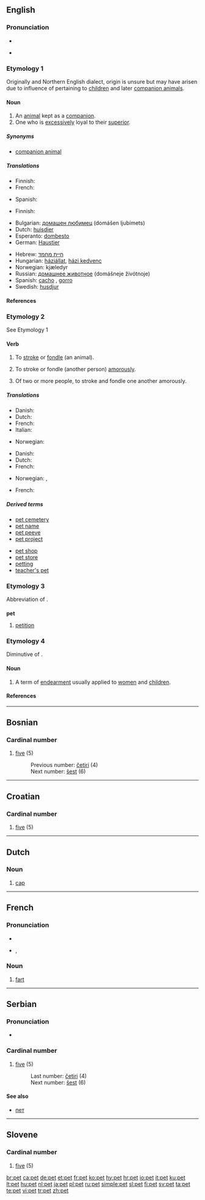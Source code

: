 {{see|Pet.|PET}}
==English==

===Pronunciation===
* {{IPA|/pɛt/}}
* {{audio|en-us-pet.ogg|Audio (US)}}
*: {{rhymes|ɛt}}

===Etymology 1===
Originally {{Sco.}} and Northern English dialect, origin is unsure but may have arisen due to influence of {{term|petty}} pertaining to [[children]] and later [[companion animal]]s.

====Noun====
{{wikipedia}}
{{en-noun}}

# An [[animal]] kept as a [[companion]].
# One who is [[excessively]] loyal to their [[superior]].

=====Synonyms=====
* [[companion animal]]

=====Translations=====
{{trans-top|an animal kept as a companion}}
* Finnish: {{t+|fi|lemmikkieläin}}
* French: {{t|fr|animal familier|m}}
{{trans-mid}}
* Spanish: {{t-|es|mascota|f}}
{{trans-bottom}}

{{trans-top|one who is excessively loyal to their superior}}
* Finnish: {{t-|fi|lemmikki}}
{{trans-mid}}
{{trans-bottom}}

{{checktrans-top|Translations to categorise}}
* Bulgarian: [[домашен любимец]] (domášen ljubímets) {{m}}
* Dutch: [[huisdier]] {{n}}
* Esperanto: [[dombesto]]
* German: [[Haustier]] {{n}}
{{checktrans-mid}}
* Hebrew: [[חיית מחמד]] {{f}}
* Hungarian: [[háziállat]], [[házi kedvenc]]
* Norwegian: kjæledyr {{n}}
* Russian: [[домашнее животное]] (domášneje živótnoje) {{n}}
* Spanish: [[cacho]] {{m}}, [[gorro]] {{m}}
* Swedish: [[husdjur]] {{n}}
{{checktrans-bottom}}

====References====
{{R:Online Etymology Dictionary|pet}}

===Etymology 2===
See Etymology 1

====Verb====
{{en-verb|pet|t|ing}}

# {{transitive}} To [[stroke]] or [[fondle]] (an animal).
# {{context|transitive|informal}} To stroke or fondle (another person) [[amorously]].
# {{context|intransitive|informal}} Of two or more people, to stroke and fondle one another amorously.

=====Translations=====
{{trans-top|fondle (an animal)}}
* Danish: {{t|da|kæle}}
* Dutch: {{t+|nl|aaien}}
* French: {{t|fr|caresser}}
* Italian: {{t+|it|accarezzare}}
{{trans-mid}}
* Norwegian: {{t|no|kjæle}}
{{trans-bottom}}

{{trans-top|fondle (another person) amorously}}
* Danish: {{t|da|kæle}}
* Dutch: {{t-|nl|strelen}}
* French: {{t+|fr|peloter}}
{{trans-mid}}
* Norwegian: {{t|no|kjæle}}, {{t|no|kose med}}
{{trans-bottom}}

{{trans-top|(intrans.) fondle amorously}}
* French: {{t|fr|se peloter}}
{{trans-mid}}
{{trans-bottom}}

=====Derived terms=====
{{top2}}
* [[pet cemetery]]
* [[pet name]]
* [[pet peeve]]
* [[pet project]]
{{mid2}}
* [[pet shop]]
* [[pet store]]
* [[petting]] {{pos_n}}
* [[teacher's pet]]
{{bottom}}

===Etymology 3===
Abbreviation of {{term|petition}}.

===={{abbreviation}}====
'''pet'''

# [[petition]]

===Etymology 4===
Diminutive of {{term|petal}}.

====Noun====
{{en-noun|-}}

# {{Geordie}} A term of [[endearment]] usually applied to [[women]] and [[children]].

====References====
{{R:Northeast Dialect 2005}}

----

==Bosnian==

===Cardinal number===
{{infl|bs|numeral}}

# {{cardinal|lang=bs}} [[five]] (5)
#: Previous number: [[četiri]] (4)
#: Next number: [[šest]] (6)

----

==Croatian==

===Cardinal number===
{{infl|hr|numeral}}

# {{cardinal|lang=hr}} [[five]] (5)

----

==Dutch==

===Noun===
{{nl-noun|g=m|petten|petje|dimpl=petjes}}

# [[cap]] {{i|headwear with a peak at the front}}

----

==French==

===Pronunciation===
*{{audio|Fr-pet.ogg|audio}}
* {{IPA|/pɛ/}}, {{SAMPA|/pE/}}

===Noun===
{{fr-noun|m}}

# [[fart]]

----

==Serbian==

===Pronunciation===
*{{audio|Sr-pet.ogg|audio}}

===Cardinal number===
{{infl|sr|numeral}}

# {{cardinal|lang=sr}} [[five]] (5)
#: Last number: [[četiri]] (4)
#: Next number: [[šest]] (6)

====See also====
* [[пет]]

----

==Slovene==

===Cardinal number===
{{infl|sl|numeral}}

# {{cardinal|lang=sl}} [[five]] (5)

[[br:pet]]
[[ca:pet]]
[[de:pet]]
[[et:pet]]
[[fr:pet]]
[[ko:pet]]
[[hy:pet]]
[[hr:pet]]
[[io:pet]]
[[it:pet]]
[[ku:pet]]
[[lt:pet]]
[[hu:pet]]
[[nl:pet]]
[[ja:pet]]
[[pl:pet]]
[[ru:pet]]
[[simple:pet]]
[[sl:pet]]
[[fi:pet]]
[[sv:pet]]
[[ta:pet]]
[[te:pet]]
[[vi:pet]]
[[tr:pet]]
[[zh:pet]]